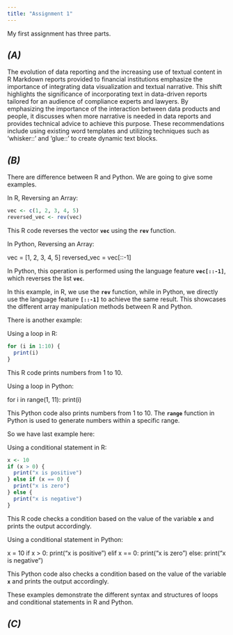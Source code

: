 ```yaml
---
title: "Assignment 1"
---
```


My first assignment has three parts.

## *(A)*

The evolution of data reporting and the increasing use of textual content in R Markdown reports provided to financial institutions emphasize the importance of integrating data visualization and textual narrative. This shift highlights the significance of incorporating text in data-driven reports tailored for an audience of compliance experts and lawyers. By emphasizing the importance of the interaction between data products and people, it discusses when more narrative is needed in data reports and provides technical advice to achieve this purpose. These recommendations include using existing word templates and utilizing techniques such as 'whisker::' and 'glue::' to create dynamic text blocks.

## *(B)*

There are difference between R and Python. We are going to give some examples.

In R, Reversing an Array:

```r
vec <- c(1, 2, 3, 4, 5)
reversed_vec <- rev(vec)

```

This R code reverses the vector **`vec`** using the **`rev`** function.

In Python, Reversing an Array:

vec = \[1, 2, 3, 4, 5\]
reversed_vec = vec\[::-1\]

In Python, this operation is performed using the language feature **`vec[::-1]`**, which reverses the list **`vec`**.

In this example, in R, we use the **`rev`** function, while in Python, we directly use the language feature **`[::-1]`** to achieve the same result. This showcases the different array manipulation methods between R and Python.

There is another example:

Using a loop in R:

```r
for (i in 1:10) {
  print(i)
}

```

This R code prints numbers from 1 to 10.

Using a loop in Python:

for i in range(1, 11):
print(i)

This Python code also prints numbers from 1 to 10. The **`range`** function in Python is used to generate numbers within a specific range.

So we have last example here:

Using a conditional statement in R:

```r
x <- 10
if (x > 0) {
  print("x is positive")
} else if (x == 0) {
  print("x is zero")
} else {
  print("x is negative")
}

```

This R code checks a condition based on the value of the variable **`x`** and prints the output accordingly.

Using a conditional statement in Python:

x = 10
if x \> 0:
print("x is positive")
elif x == 0:
print("x is zero")
else:
print("x is negative")

This Python code also checks a condition based on the value of the variable **`x`** and prints the output accordingly.

These examples demonstrate the different syntax and structures of loops and conditional statements in R and Python.

## *(C)*
